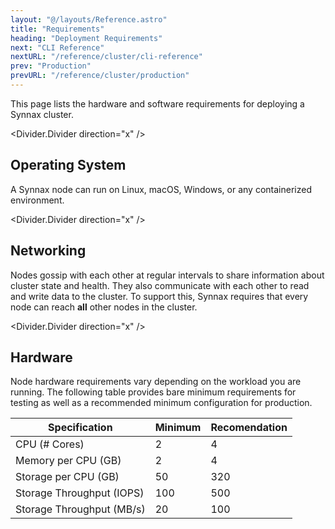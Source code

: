 ```yaml
---
layout: "@/layouts/Reference.astro"
title: "Requirements"
heading: "Deployment Requirements"
next: "CLI Reference"
nextURL: "/reference/cluster/cli-reference"
prev: "Production"
prevURL: "/reference/cluster/production"
---
```



This page lists the hardware and software requirements for deploying a Synnax cluster.

<Divider.Divider direction="x" />

## Operating System

A Synnax node can run on Linux, macOS, Windows, or any containerized environment.

<Divider.Divider direction="x" />

## Networking

Nodes gossip with each other at regular intervals to share information about
cluster state and health. They also communicate with each other to read and
write data to the cluster. To support this, Synnax requires that every node can
reach **all** other nodes in the cluster.

<Divider.Divider direction="x" />

## Hardware

Node hardware requirements vary depending on the workload you are running. The
following table provides bare minimum requirements for testing as well as a
recommended minimum configuration for production.

<table>
  <thead>
    <th>Specification</th>
    <th>Minimum</th>
    <th>Recomendation</th>
  </thead>
  <tbody>
    <tr>
      <td>CPU (# Cores)</td>
      <td>2</td>
      <td>4</td>
    </tr>
    <tr>
      <td>Memory per CPU (GB)</td>
      <td>2</td>
      <td>4</td>
    </tr>
    <tr>
      <td>Storage per CPU (GB)</td>
      <td>50</td>
      <td>320</td>
    </tr>
    <tr>
      <td>Storage Throughput (IOPS) </td>
      <td>100</td>
      <td>500</td>
    </tr>
    <tr>
      <td>Storage Throughput (MB/s)</td>
      <td>20</td>
      <td>100</td>
    </tr>
  </tbody>
</table>
